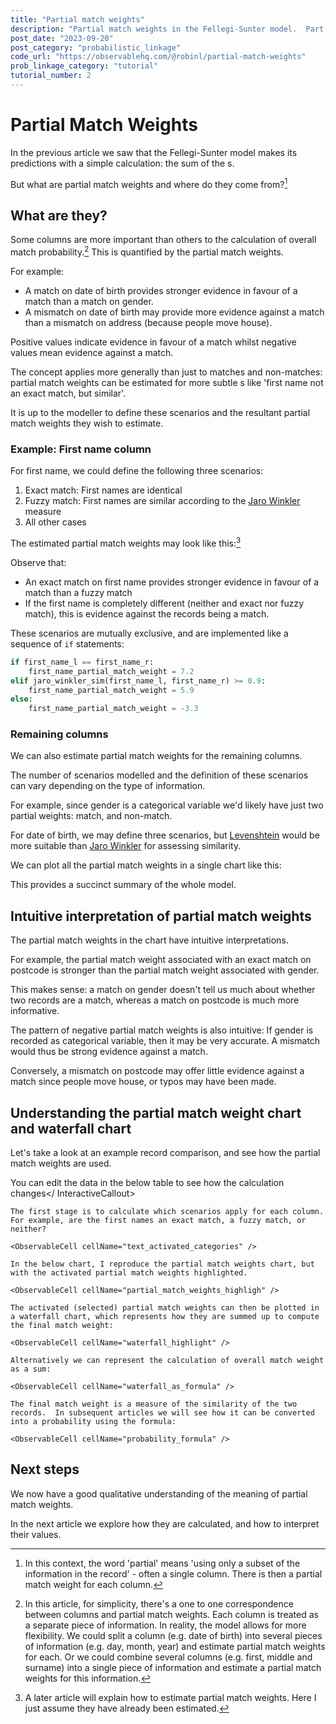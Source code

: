 ```yaml
---
title: "Partial match weights"
description: "Partial match weights in the Fellegi-Sunter model.  Part of an interactive introduction to probabilistic record linkage (data deduplication) theory"
post_date: "2023-09-20"
post_category: "probabilistic_linkage"
code_url: "https://observablehq.com/@robinl/partial-match-weights"
prob_linkage_category: "tutorial"
tutorial_number: 2
---
```









# Partial Match Weights


In the previous article we saw that the Fellegi-Sunter model makes its predictions with a simple calculation: the sum of the <DefinitionToolTip term="partial_match_weight" />s.

But what are partial match weights and where do they come from?[^1]

[^1]: In this context, the word 'partial' means 'using only a subset of the information in the record' - often a single column.  There is then a partial match weight for each column.

## What are they?

Some columns are more important than others to the calculation of overall match probability.[^2]  This is quantified by the partial match weights.

[^2]: In this article, for simplicity,  there's a one to one correspondence between columns and partial match weights. Each column is treated as a separate piece of information.  In reality, the model allows for more flexibility.  We could split a column (e.g. date of birth) into several pieces of information (e.g. day, month, year) and estimate partial match weights for each.  Or we could combine several columns (e.g. first, middle and surname) into a single piece of information and estimate a partial match weights for this information.

For example:

-  A match on date of birth provides stronger evidence in favour of a match than a match on gender.
-  A mismatch on date of birth may provide more evidence against a match than a mismatch on address (because people move house).

Positive values indicate evidence in favour of a match whilst negative values mean evidence against a match.

The concept applies more generally than just to matches and non-matches: partial match weights can be estimated for more subtle <DefinitionToolTip term="scenario" />s like 'first name not an exact match, but similar'.

It is up to the modeller to define these scenarios and the resultant partial match weights they wish to estimate.

### Example:  First name column

For first name, we could define the following three scenarios:

1. Exact match: First names are identical
2. Fuzzy match:  First names are similar according to the [Jaro Winkler](https://en.wikipedia.org/wiki/Jaro%E2%80%93Winkler_distance#Jaro%E2%80%93Winkler_similarity) measure
3. All other cases

The estimated partial match weights may look like this:[^3]

[^3]:A later article will explain how to estimate partial match weights.  Here I just assume they have already been estimated.

<VegaLite spec={partial_match_weights_first_name} />

Observe that:
- An exact match on first name provides stronger evidence in favour of a match than a fuzzy match
- If the first name is completely different (neither and exact nor fuzzy match), this is evidence against the records being a match.

These scenarios are mutually exclusive, and are implemented like a sequence of `if` statements:

```python
if first_name_l == first_name_r:
    first_name_partial_match_weight = 7.2
elif jaro_winkler_sim(first_name_l, first_name_r) >= 0.9:
    first_name_partial_match_weight = 5.9
else:
    first_name_partial_match_weight = -3.3
```


### Remaining columns

We can also estimate partial match weights for the remaining columns.

The number of scenarios modelled and the definition of these scenarios can vary depending on the type of information.

For example, since gender is a categorical variable we'd likely have just two partial weights: match, and non-match.

For date of birth, we may define three scenarios, but [Levenshtein](https://en.wikipedia.org/wiki/Levenshtein_distance) would be more suitable than [Jaro Winkler](https://en.wikipedia.org/wiki/Jaro%E2%80%93Winkler_distance) for assessing similarity.

We can plot all the partial match weights in a single chart like this:

<VegaLite spec={partial_match_weights} />

This provides a succinct summary of the whole model.

## Intuitive interpretation of partial match weights

The partial match weights in the chart have intuitive interpretations.

For example, the partial match weight associated with an exact match on postcode is stronger than the partial match weight associated with gender.

This makes sense: a match on gender doesn't tell us much about whether two records are a match, whereas a match on postcode is much more informative.

The pattern of negative partial match weights is also intuitive:  If gender is recorded as categorical variable, then it may be very accurate.  A mismatch would thus be strong evidence against a match.

Conversely, a mismatch on postcode may offer little evidence against a match since people move house, or typos may have been made.

## Understanding the partial match weight chart and waterfall chart

Let's take a look at an example record comparison, and see how the partial match weights are used.


<InteractiveCallout>You can edit the data in the below table to see how the calculation changes</ InteractiveCallout>



<WithObservableProvider notebook={notebook}>
    <ObservableCell cellName="input_table" />

    The first stage is to calculate which scenarios apply for each column.  For example, are the first names an exact match, a fuzzy match, or neither?

    <ObservableCell cellName="text_activated_categories" />

    In the below chart, I reproduce the partial match weights chart, but with the activated partial match weights highlighted.

    <ObservableCell cellName="partial_match_weights_highligh" />

    The activated (selected) partial match weights can then be plotted in a waterfall chart, which represents how they are summed up to compute the final match weight:

    <ObservableCell cellName="waterfall_highlight" />

    Alternatively we can represent the calculation of overall match weight as a sum:

    <ObservableCell cellName="waterfall_as_formula" />

    The final match weight is a measure of the similarity of the two records.  In subsequent articles we will see how it can be converted into a probability using the formula:

    <ObservableCell cellName="probability_formula" />

</WithObservableProvider>



## Next steps

We now have a good qualitative understanding of the meaning of partial match weights.

In the next article we explore how they are calculated, and how to interpret their values.

